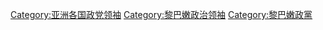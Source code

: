 [[Category:亚洲各国政党领袖|Category:亚洲各国政党领袖]]
[[Category:黎巴嫩政治领袖|Category:黎巴嫩政治领袖]]
[[Category:黎巴嫩政黨|Category:黎巴嫩政黨]]